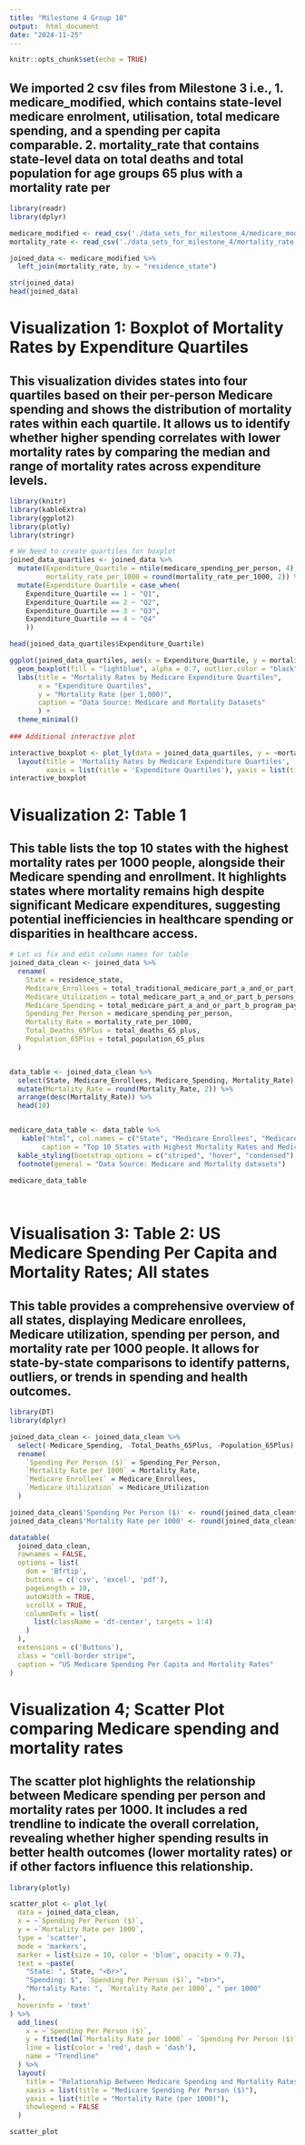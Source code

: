 ```yaml
---
title: "Milestone 4 Group 10"
output:  html_document
date: "2024-11-25"
---
```


```r
knitr::opts_chunk$set(echo = TRUE)
```

## We imported 2 csv files from Milestone 3 i.e., 1. medicare_modified, which contains state-level medicare enrolment, utilisation, total medicare spending, and a spending per capita comparable. 2. mortality_rate that contains state-level data on total deaths and total population for age groups 65 plus with a mortality rate per

```r

library(readr)
library(dplyr)

medicare_modified <- read_csv('./data_sets_for_milestone_4/medicare_modified.csv')
mortality_rate <- read_csv('./data_sets_for_milestone_4/mortality_rate.csv')

joined_data <- medicare_modified %>%
  left_join(mortality_rate, by = "residence_state")

str(joined_data)
head(joined_data) 

```

# Visualization 1: Boxplot of Mortality Rates by Expenditure Quartiles

## This visualization divides states into four quartiles based on their per-person Medicare spending and shows the distribution of mortality rates within each quartile. It allows us to identify whether higher spending correlates with lower mortality rates by comparing the median and range of mortality rates across expenditure levels.

```r
library(knitr)
library(kableExtra)
library(ggplot2)
library(plotly)
library(stringr)

# We Need to create quartiles for boxplot
joined_data_quartiles <- joined_data %>% 
  mutate(Expenditure_Quartile = ntile(medicare_spending_per_person, 4),
         mortality_rate_per_1000 = round(mortality_rate_per_1000, 2)) %>% 
  mutate(Expenditure_Quartile = case_when(
    Expenditure_Quartile == 1 ~ "Q1",
    Expenditure_Quartile == 2 ~ "Q2", 
    Expenditure_Quartile == 3 ~ "Q3",
    Expenditure_Quartile == 4 ~ "Q4"
    ))

head(joined_data_quartiles$Expenditure_Quartile)

ggplot(joined_data_quartiles, aes(x = Expenditure_Quartile, y = mortality_rate_per_1000)) + 
  geom_boxplot(fill = "lightblue", alpha = 0.7, outlier.color = "black") + 
  labs(title = "Mortality Rates by Medicare Expenditure Quartiles", 
       x = "Expenditure Quartiles",
       y = "Mortality Rate (per 1,000)",
       caption = "Data Source: Medicare and Mortality Datasets"
       ) + 
  theme_minimal()
 
### Additional interactive plot 

interactive_boxplot <- plot_ly(data = joined_data_quartiles, y = ~mortality_rate_per_1000, color = ~Expenditure_Quartile, type = "box") %>% 
  layout(title = 'Mortality Rates by Medicare Expenditure Quartiles', 
         xaxis = list(title = 'Expenditure Quartiles'), yaxis = list(title = 'Mortality Rate'))
interactive_boxplot

```

# Visualization 2: Table 1

## This table lists the top 10 states with the highest mortality rates per 1000 people, alongside their Medicare spending and enrollment. It highlights states where mortality remains high despite significant Medicare expenditures, suggesting potential inefficiencies in healthcare spending or disparities in healthcare access.

```r

# Let us fix and edit column names for table 
joined_data_clean <- joined_data %>% 
  rename(
    State = residence_state,
    Medicare_Enrollees = total_traditional_medicare_part_a_and_or_part_b_enrollees,
    Medicare_Utilization = total_medicare_part_a_and_or_part_b_persons_with_utilization,
    Medicare_Spending = total_medicare_part_a_and_or_part_b_program_payments,
    Spending_Per_Person = medicare_spending_per_person,
    Mortality_Rate = mortality_rate_per_1000,
    Total_Deaths_65Plus = total_deaths_65_plus,
    Population_65Plus = total_population_65_plus
  )


data_table <- joined_data_clean %>% 
  select(State, Medicare_Enrollees, Medicare_Spending, Mortality_Rate) %>% 
  mutate(Mortality_Rate = round(Mortality_Rate, 2)) %>% 
  arrange(desc(Mortality_Rate)) %>% 
  head(10)


medicare_data_table <- data_table %>% 
   kable("html", col.names = c("State", "Medicare Enrollees", "Medicare Spending ($)", "Mortality Rate (per 1,000)"),
        caption = "Top 10 States with Highest Mortality Rates and Medicare Spending") %>%
  kable_styling(bootstrap_options = c("striped", "hover", "condensed"), full_width = FALSE) %>%
  footnote(general = "Data Source: Medicare and Mortality datasets")

medicare_data_table
  
  
```

# Visualisation 3: Table 2: US Medicare Spending Per Capita and Mortality Rates; All states

## This table provides a comprehensive overview of all states, displaying Medicare enrollees, Medicare utilization, spending per person, and mortality rate per 1000 people. It allows for state-by-state comparisons to identify patterns, outliers, or trends in spending and health outcomes.

```r

library(DT)
library(dplyr)

joined_data_clean <- joined_data_clean %>%
  select(-Medicare_Spending, -Total_Deaths_65Plus, -Population_65Plus) %>%
  rename(
    `Spending Per Person ($)` = Spending_Per_Person,
    `Mortality Rate per 1000` = Mortality_Rate,
    `Medicare Enrollees` = Medicare_Enrollees,
    `Medicare Utilization` = Medicare_Utilization
  )

joined_data_clean$'Spending Per Person ($)' <- round(joined_data_clean$'Spending Per Person ($)', 0)
joined_data_clean$'Mortality Rate per 1000' <- round(joined_data_clean$'Mortality Rate per 1000', 0)

datatable(
  joined_data_clean,
  rownames = FALSE, 
  options = list(
    dom = 'Bfrtip',                    
    buttons = c('csv', 'excel', 'pdf'),
    pageLength = 10,                
    autoWidth = TRUE,                  
    scrollX = TRUE,                    
    columnDefs = list(
      list(className = 'dt-center', targets = 1:4)
    )
  ),
  extensions = c('Buttons'),           
  class = "cell-border stripe",   
  caption = "US Medicare Spending Per Capita and Mortality Rates"
)

```

# Visualization 4; Scatter Plot comparing Medicare spending and mortality rates

## The scatter plot highlights the relationship between Medicare spending per person and mortality rates per 1000. It includes a red trendline to indicate the overall correlation, revealing whether higher spending results in better health outcomes (lower mortality rates) or if other factors influence this relationship.

```r

library(plotly)

scatter_plot <- plot_ly(
  data = joined_data_clean,
  x = ~`Spending Per Person ($)`,               
  y = ~`Mortality Rate per 1000`,               
  type = 'scatter',
  mode = 'markers',
  marker = list(size = 10, color = 'blue', opacity = 0.7),  
  text = ~paste(
    "State: ", State, "<br>",
    "Spending: $", `Spending Per Person ($)`, "<br>",
    "Mortality Rate: ", `Mortality Rate per 1000`, " per 1000"
  ),                                           
  hoverinfo = 'text'                           
) %>%
  add_lines(
    x = ~`Spending Per Person ($)`,
    y = fitted(lm(`Mortality Rate per 1000` ~ `Spending Per Person ($)`, data = joined_data_clean)),
    line = list(color = 'red', dash = 'dash'),
    name = "Trendline"
  ) %>%
  layout(
    title = "Relationship Between Medicare Spending and Mortality Rates",
    xaxis = list(title = "Medicare Spending Per Person ($)"),
    yaxis = list(title = "Mortality Rate (per 1000)"),
    showlegend = FALSE
  )

scatter_plot

```
